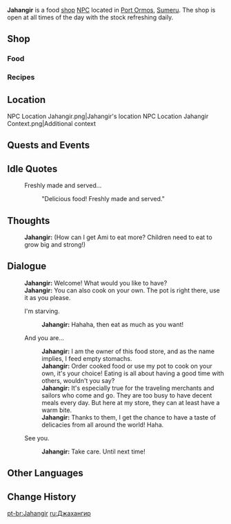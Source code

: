 {{Meta
<!-- Remove this template after adding the missing info -->
|missing_NPC_profile  = yes
}}
{{Character Infobox
|type             = NPC
|image            = NPC Jahangir.png
|realname         = <!-- Optional, if different from in-game name -->
|affiliation      = 
|deceased         = <!-- Past (for deceased prior to events of the game) or free response -->
|region           = Sumeru
|location         = 
|title            = Food Shop Owner
|ancestry         = <!-- Clan/family -->
|father           = 
|mother           = 
|spouse           = 
|sibling          = 
|child            = Ami
|relative         = 
|voiceEN          = 
|voiceCN          = 
|voiceJP          = 
|voiceKR          = 
|dialoguereward   = 
}}
'''Jahangir''' is a food [[shop]] [[NPC]] located in [[Port Ormos]], [[Sumeru]]. The shop is open at all times of the day with the stock refreshing daily.

==Shop==
===Food===
{{Shop/Header|note=Refreshes|total=1|vendor=Jahangir}}
{{Shop|Masala Cheese Balls|2,025|2|note=Daily|total=1}}
{{Shop|Panipuri|1,725|2|note=Daily|total=1}}
{{Shop|Potato Boat|7,125|2|note=Daily|total=1}}
{{Shop/Footer|note=&#32;|total=21,750}}

===Recipes===
{{Shop/Header|note=Required<br />[[Adventure Rank]]|total=1|vendor=Jahangir}}
{{Shop|Recipe|2,500|1|note=1|specific=Recipe: Panipuri|total=1}}
{{Shop|Recipe|2,500|1|note=1|specific=Recipe: Curry Shrimp|total=1}}
{{Shop|Recipe|2,500|1|note=1|specific=Recipe: Samosa|total=1}}
{{Shop/Footer|note=&#32;|total=5,000}}

==Location==
<gallery>
NPC Location Jahangir.png|Jahangir's location
NPC Location Jahangir Context.png|Additional context
</gallery>
<!--
==Profile==
''(To be added.)''

===Personality===
''(To be added.)''

===Appearance===
''(To be added.)''
-->
==Quests and Events==
{{Quests and Events}}

==Idle Quotes==
{{Dialogue start}}
:{{DIcon|Idle}} Freshly made and served...
:: {{A|VO Jahangir 01.ogg}} "Delicious food! Freshly made and served."
{{Dialogue end}}

==Thoughts==
{{All Schemes to Know Explanation|name=Jahangir}}
{{Dialogue start}}
:{{A|VO Jahangir All Schemes to Know 01.ogg}} '''Jahangir:''' (How can I get Ami to eat more? Children need to eat to grow big and strong!)
{{Dialogue end}}

==Dialogue==
{{Dialogue start}}
:'''Jahangir:''' Welcome! What would you like to have?
:'''Jahangir:''' You can also cook on your own. The pot is right there, use it as you please.
:{{DIcon|Shop}} I'm starving.
::'''Jahangir:''' Hahaha, then eat as much as you want!
:{{DIcon}} And you are...
::'''Jahangir:''' I am the owner of this food store, and as the name implies, I feed empty stomachs.
::'''Jahangir:''' Order cooked food or use my pot to cook on your own, it's your choice! Eating is all about having a good time with others, wouldn't you say?
::'''Jahangir:''' It's especially true for the traveling merchants and sailors who come and go. They are too busy to have decent meals every day. But here at my store, they can at least have a warm bite.
::'''Jahangir:''' Thanks to them, I get the chance to have a taste of delicacies from all around the world! Haha.
:{{DIcon}} See you.
::'''Jahangir:''' Take care. Until next time!
{{Dialogue end}}

<!--
==Event Dialogue==
===Event Name===
{{Dialogue start}}
:'''{{subst:PAGENAME}}:'''
{{Dialogue end}}

==Trivia==
*
-->
==Other Languages==
{{Other Languages
|default_hidden = 1
|en      = Jahangir
|zhs     = 贾汉吉尔
|zhs_rm  = Jiǎhànjí'ěr
|zht     = 賈漢吉爾
|zht_rm  = Jiǎhànjí'ěr
|ja      = ジャハンギル
|ja_rm   = Jahangiru
|ko      = 자한기르
|ko_rm   = Jahan'gireu
|es      = Jahangir
|fr      = Jahangir
|ru      = Джахангир
|th      = Jahangir
|vi      = Jahangir
|de      = Jahangir
|id      = Jahangir
|pt      = Jahangir
|tr      = Jahangir
|it      = Jahangir
}}

==Change History==
{{Change History|3.0}}
<!--
==References==
{{Reflist}}
-->

[[pt-br:Jahangir]]
[[ru:Джахангир]]